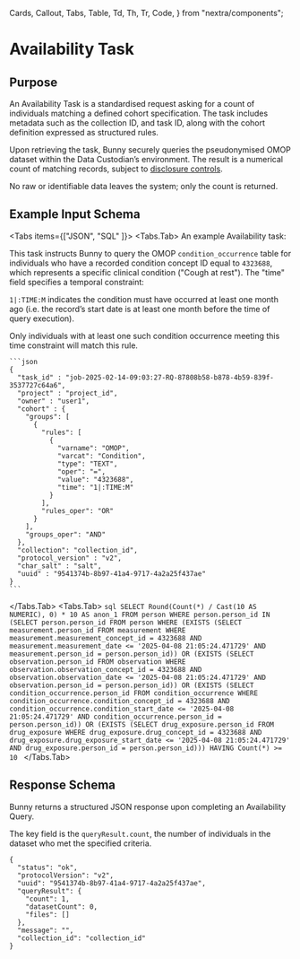   Cards,
  Callout,
  Tabs,
  Table,
  Td,
  Th,
  Tr,
  Code,
} from "nextra/components";

# Availability Task

## Purpose

An Availability Task is a standardised request asking for a count of individuals matching a defined cohort specification. 
The task includes metadata such as the collection ID, and task ID, along with the cohort definition expressed as structured rules.

Upon retrieving the task, Bunny securely queries the pseudonymised OMOP dataset within the Data Custodian’s environment. 
The result is a numerical count of matching records, subject to [disclosure controls](/concepts/disclosure_controls). 

No raw or identifiable data leaves the system; only the count is returned.

## Example Input Schema

<Tabs items={["JSON", "SQL" ]}>
  <Tabs.Tab>
  An example Availability task:

  This task instructs Bunny to query the OMOP `condition_occurrence` table for individuals who have a recorded condition concept ID equal to `4323688`, which represents a specific clinical condition ("Cough at rest"). 
  The "time" field specifies a temporal constraint:
  
  `1|:TIME:M` indicates the condition must have occurred at least one month ago (i.e. the record’s start date is at least one month before the time of query execution).

  Only individuals with at least one such condition occurrence meeting this time constraint will match this rule.

    ```json
    {
      "task_id" : "job-2025-02-14-09:03:27-RQ-87808b58-b878-4b59-839f-3537727c64a6",
      "project" : "project_id",
      "owner" : "user1",
      "cohort" : {
        "groups": [
          {
            "rules": [
              {
                "varname": "OMOP",
                "varcat": "Condition",
                "type": "TEXT",
                "oper": "=",
                "value": "4323688",
                "time": "1|:TIME:M"
              }
            ],
            "rules_oper": "OR"
          }
        ],
        "groups_oper": "AND"
      },
      "collection": "collection_id",
      "protocol_version" : "v2",
      "char_salt" : "salt",
      "uuid" : "9541374b-8b97-41a4-9717-4a2a25f437ae"
    }
    ```
  </Tabs.Tab>
  <Tabs.Tab>
    ```sql
    SELECT Round(Count(*) / Cast(10 AS NUMERIC), 0) * 10 AS anon_1
    FROM person
    WHERE person.person_id IN
        (SELECT person.person_id
        FROM person
        WHERE (EXISTS
                  (SELECT measurement.person_id
                  FROM measurement
                  WHERE measurement.measurement_concept_id = 4323688
                    AND measurement.measurement_date <= '2025-04-08 21:05:24.471729'
                    AND measurement.person_id = person.person_id))
          OR (EXISTS
                (SELECT observation.person_id
                  FROM observation
                  WHERE observation.observation_concept_id = 4323688
                    AND observation.observation_date <= '2025-04-08 21:05:24.471729'
                    AND observation.person_id = person.person_id))
          OR (EXISTS
                (SELECT condition_occurrence.person_id
                  FROM condition_occurrence
                  WHERE condition_occurrence.condition_concept_id = 4323688
                    AND condition_occurrence.condition_start_date <= '2025-04-08 21:05:24.471729'
                    AND condition_occurrence.person_id = person.person_id))
          OR (EXISTS
                (SELECT drug_exposure.person_id
                  FROM drug_exposure
                  WHERE drug_exposure.drug_concept_id = 4323688
                    AND drug_exposure.drug_exposure_start_date <= '2025-04-08 21:05:24.471729'
                    AND drug_exposure.person_id = person.person_id)))
    HAVING Count(*) >= 10
    ```
  </Tabs.Tab>
</Tabs>

## Response Schema

Bunny returns a structured JSON response upon completing an Availability Query. 

The key field is the `queryResult.count`, the number of individuals in the dataset who met the specified criteria. 

```
{
  "status": "ok",
  "protocolVersion": "v2",
  "uuid": "9541374b-8b97-41a4-9717-4a2a25f437ae",
  "queryResult": {
    "count": 1,
    "datasetCount": 0,
    "files": []
  },
  "message": "",
  "collection_id": "collection_id"
}
```
